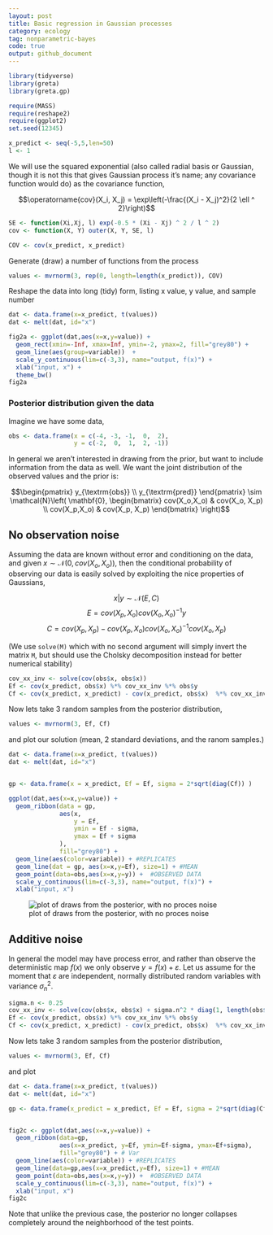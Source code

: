 ```yaml
---
layout: post
title: Basic regression in Gaussian processes 
category: ecology
tag: nonparametric-bayes
code: true
output: github_document
---
```




```r
library(tidyverse)
library(greta)
library(greta.gp)

require(MASS)
require(reshape2)
require(ggplot2)
set.seed(12345)
```



```r
x_predict <- seq(-5,5,len=50)
l <- 1
```

We will use the squared exponential (also called radial basis or Gaussian, though it is not this that gives Gaussian process it's name; any covariance function would do) as the covariance function, 

$$\operatorname{cov}(X_i, X_j) = \exp\left(-\frac{(X_i - X_j)^2}{2 \ell ^ 2}\right)$$


```r
SE <- function(Xi,Xj, l) exp(-0.5 * (Xi - Xj) ^ 2 / l ^ 2)
cov <- function(X, Y) outer(X, Y, SE, l)
```



```r
COV <- cov(x_predict, x_predict)
```

Generate (draw) a number of functions from the process


```r
values <- mvrnorm(3, rep(0, length=length(x_predict)), COV)
```



Reshape the data into long (tidy) form, listing x value, y value, and sample number

```r
dat <- data.frame(x=x_predict, t(values))
dat <- melt(dat, id="x")

fig2a <- ggplot(dat,aes(x=x,y=value)) +
  geom_rect(xmin=-Inf, xmax=Inf, ymin=-2, ymax=2, fill="grey80") +
  geom_line(aes(group=variable))  +
  scale_y_continuous(lim=c(-3,3), name="output, f(x)") +
  xlab("input, x") +
  theme_bw()
fig2a
```



### Posterior distribution given the data

Imagine we have some data,


```r
obs <- data.frame(x = c(-4, -3, -1,  0,  2),
                  y = c(-2,  0,  1,  2, -1))
```



In general we aren't interested in drawing from the prior, but want to include information from the data as well.  We want the joint distribution of the observed values and the prior is:

$$\begin{pmatrix} y_{\textrm{obs}} \\ y_{\textrm{pred}} \end{pmatrix} \sim \mathcal{N}\left( \mathbf{0}, \begin{bmatrix} cov(X_o,X_o) & cov(X_o, X_p) \\ cov(X_p,X_o) & cov(X_p, X_p) \end{bmatrix} \right)$$


## No observation noise

Assuming the data are known without error and conditioning on the data, and given $x \sim \mathcal{N}(0, cov(X_o, X_o))$, then the conditional probability of observing our data is easily solved by exploiting the nice properties of Gaussians,

$$x|y \sim \mathcal{N}\left(E,C\right)$$
$$E = cov(X_p, X_o) cov(X_o,X_o)^{-1} y$$
$$C= cov(X_p, X_p) - cov(X_p, X_o) cov(X_o,X_o)^{-1} cov(X_o, X_p) $$

(We use `solve(M)` which with no second argument will simply invert the matrix `M`, but should use the Cholsky decomposition instead for better numerical stability)


```r
cov_xx_inv <- solve(cov(obs$x, obs$x))
Ef <- cov(x_predict, obs$x) %*% cov_xx_inv %*% obs$y
Cf <- cov(x_predict, x_predict) - cov(x_predict, obs$x)  %*% cov_xx_inv %*% cov(obs$x, x_predict)
```



Now lets take 3 random samples from the posterior distribution,

```r
values <- mvrnorm(3, Ef, Cf)
```


and plot our solution (mean, 2 standard deviations, and the ranom samples.)


```r
dat <- data.frame(x=x_predict, t(values))
dat <- melt(dat, id="x")


gp <- data.frame(x = x_predict, Ef = Ef, sigma = 2*sqrt(diag(Cf)) )

ggplot(dat,aes(x=x,y=value)) + 
  geom_ribbon(data = gp, 
              aes(x, 
                  y = Ef, 
                  ymin = Ef - sigma, 
                  ymax = Ef + sigma
              ),
              fill="grey80") +
  geom_line(aes(color=variable)) + #REPLICATES
  geom_line(dat = gp, aes(x=x,y=Ef), size=1) + #MEAN
  geom_point(data=obs,aes(x=x,y=y)) +  #OBSERVED DATA
  scale_y_continuous(lim=c(-3,3), name="output, f(x)") +
  xlab("input, x")
```





![plot of draws from the posterior, with no proces noise](http://farm9.staticflickr.com/8237/8591045344_918138a53a_o.png) 


Additive noise
--------------

In general the model may have process error, and rather than observe the deterministic map $f(x)$ we only observe $y = f(x) + \varepsilon$.  Let us assume for the moment that $\varepsilon$ are independent, normally distributed random variables with variance $\sigma_n^2$.  


```r
sigma.n <- 0.25
cov_xx_inv <- solve(cov(obs$x, obs$x) + sigma.n^2 * diag(1, length(obs$x)))
Ef <- cov(x_predict, obs$x) %*% cov_xx_inv %*% obs$y
Cf <- cov(x_predict, x_predict) - cov(x_predict, obs$x)  %*% cov_xx_inv %*% cov(obs$x, x_predict)
```




Now lets take 3 random samples from the posterior distribution,

```r
values <- mvrnorm(3, Ef, Cf)
```


and plot 


```r
dat <- data.frame(x=x_predict, t(values))
dat <- melt(dat, id="x")

gp <- data.frame(x_predict = x_predict, Ef = Ef, sigma = 2*sqrt(diag(Cf)) )


fig2c <- ggplot(dat,aes(x=x,y=value)) +
  geom_ribbon(data=gp, 
              aes(x=x_predict, y=Ef, ymin=Ef-sigma, ymax=Ef+sigma),
              fill="grey80") + # Var
  geom_line(aes(color=variable)) + #REPLICATES
  geom_line(data=gp,aes(x=x_predict,y=Ef), size=1) + #MEAN
  geom_point(data=obs,aes(x=x,y=y)) +  #OBSERVED DATA
  scale_y_continuous(lim=c(-3,3), name="output, f(x)") +
  xlab("input, x")
fig2c
```



Note that unlike the previous case, the posterior no longer collapses completely around the neighborhood of the test points.  



